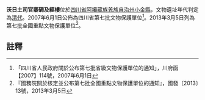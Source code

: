 {{msg:四川省文物保護單位
|名稱 = 沃日土司官寨碉及經樓
|編號 = 225
|圖片 = 
|級別 = S7
|分類 = 
|時代 = [[清代|清代]]
|地点 = [[四川省|四川省]][[阿壩藏族羌族自治州|阿壩藏族羌族自治州]][[小金縣|小金縣]]
|坐標 =
|登錄 = 2007年6月1日
}}
{{msg:四川省文物保護單位
|名稱 = 沃日土司官寨經樓與碉
|編號 = 1342
|圖片 = 
|級別 = 107
|分類 = 
|時代 = 清
|地点 = [[四川省|四川省]][[阿壩藏族羌族自治州|阿壩藏族羌族自治州]][[小金縣|小金縣]]
|坐標 =
|登錄 = 2013年3月5日
}}
'''沃日土司官寨碉及經樓'''位於[[四川省|四川省]][[阿壩藏族羌族自治州|阿壩藏族羌族自治州]][[小金縣|小金縣]]，文物遺址年代判定為[[清代|清代]]。2007年6月1日公佈為四川省第七批文物保護單位<ref>「四川省人民政府關於公布第七批省級文物保護單位的通知」，川府函【2007】114號，2007年6月1日</ref>。2013年3月5日列為第七批全國重點文物保護單位<ref>『國務院關於核定並公布第七批全國重點文物保護單位的通知』，國發〔2013〕13號，2013年3月5日</ref>。
==註釋==
{{reflist}}
{{文物保護單位小作品}}
{{四川全國重點文物保護單位}}